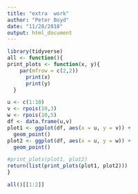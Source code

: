 ```yaml
---
title: "extra  work"
author: "Peter Boyd"
date: "11/28/2018"
output: html_document
---
```



```r
library(tidyverse)
all <- function(){
print_plots <- function(x, y){
    par(mfrow = c(2,2))
      print(x)
      print(y)
  }

u <- c(1:10)
v <- rpois(10,3)
w <- rpois(10,5)
df <- data.frame(u,v)
plot1 <- ggplot(df, aes(x = u, y = v)) + 
  geom_point()
plot2 <- ggplot(df, aes(x = u, y = w)) + 
  geom_point()

#print_plots(plot1, plot2)
return(list(print_plots(plot1, plot2)))
}

all()[[1:2]]
```

